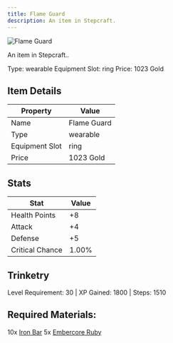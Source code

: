 ```yaml
---
title: Flame Guard
description: An item in Stepcraft.
---
```


<div className="flex items-start gap-6 mb-8">
  <div className="flex-shrink-0">
    <img src="/assets/resources/trinketry/rings/flame_guard.png" alt="Flame Guard" className="w-24 h-24 border rounded-lg" />
  </div>
  <div className="flex-1">
    <div className="space-y-2">
      <p className="text-lg text-muted-foreground">An item in Stepcraft..</p>
      <div className="flex flex-wrap gap-4 text-sm">
        <span className="px-2 py-1 bg-green-100 dark:bg-green-900 rounded-md">
          Type: wearable
        </span>
        <span className="px-2 py-1 bg-purple-100 dark:bg-purple-900 rounded-md">
          Equipment Slot: ring
        </span>
        <span className="px-2 py-1 bg-yellow-100 dark:bg-yellow-900 rounded-md">
          Price: 1023 Gold
        </span>
      </div>
    </div>
  </div>
</div>

## Item Details
| Property | Value |
|----------|-------|
| Name | Flame Guard |
| Type | wearable |
| Equipment Slot | ring |
| Price | 1023 Gold |

## Stats
| Stat | Value |
|------|-------|
| Health Points | +8 |
| Attack | +4 |
| Defense | +5 |
| Critical Chance | 1.00% |

## Trinketry
Level Requirement: 30 | XP Gained: 1800 | Steps: 1510

## Required Materials:
10x [Iron Bar](/docs/resources/individual/iron_bar)
5x [Embercore Ruby](/docs/resources/individual/embercore_ruby)

